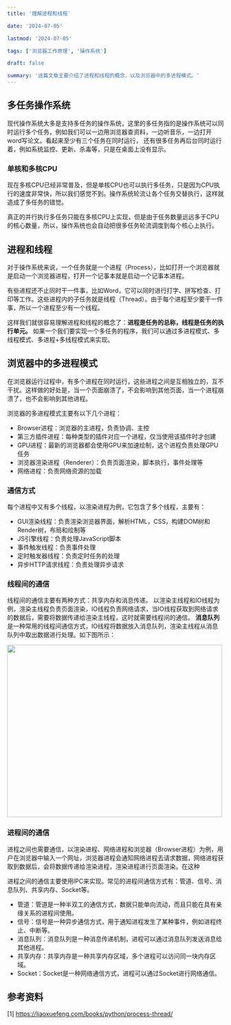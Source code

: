 ```yaml
---
title: '理解进程和线程'

date: '2024-07-05'

lastmod: '2024-07-05'

tags: ['浏览器工作原理', '操作系统']

draft: false

summary: '这篇文章主要介绍了进程和线程的概念，以及浏览器中的多进程模式。'
---
```


## 多任务操作系统

现代操作系统大多是支持多任务的操作系统，这里的多任务指的是操作系统可以同时运行多个任务，例如我们可以一边用浏览器查资料，一边听音乐，一边打开word写论文。看起来至少有三个任务在同时运行，
还有很多任务再后台同时运行着，例如系统监控、更新、杀毒等，只是在桌面上没有显示。

### 单核和多核CPU

现在多核CPU已经非常普及，但是单核CPU也可以执行多任务，只是因为CPU执行的速度非常快，所以我们感觉不到。操作系统轮流让各个任务交替执行，这样就造成了多任务的错觉。

真正的并行执行多任务只能在多核CPU上实现，但是由于任务数量远远多于CPU的核心数量，所以，操作系统也会自动把很多任务轮流调度到每个核心上执行。

## 进程和线程

对于操作系统来说，一个任务就是一个进程（Process），比如打开一个浏览器就是启动一个浏览器进程，打开一个记事本就是启动一个记事本进程。

有些进程还不止同时干一件事，比如Word，它可以同时进行打字、拼写检查、打印等工作。这些进程内的子任务就是线程（Thread）。由于每个进程至少要干一件事，所以一个进程至少有一个线程。

这样我们就很容易理解进程和线程的概念了：**进程是任务的总称，线程是任务的执行单元。**
如果一个我们要实现一个多任务的程序，我们可以通过多进程模式、多线程模式、多进程+多线程模式来实现。

## 浏览器中的多进程模式

在浏览器运行过程中，有多个进程在同时运行，这些进程之间是互相独立的，互不干扰。这样做的好处是，当一个页面崩溃了，不会影响到其他页面，当一个进程崩溃了，也不会影响到其他进程。

浏览器的多进程模式主要有以下几个进程：

- Browser进程：浏览器的主进程，负责协调、主控
- 第三方插件进程：每种类型的插件对应一个进程，仅当使用该插件时才创建
- GPU进程：最新的浏览器都会使用GPU来加速绘制，这个进程负责处理GPU任务
- 浏览器渲染进程（Renderer）：负责页面渲染，脚本执行，事件处理等
- 网络进程：负责网络资源的加载

### 通信方式

每个进程中又有多个线程，以渲染进程为例，它包含了多个线程，主要有：

- GUI渲染线程：负责渲染浏览器界面，解析HTML，CSS，构建DOM树和Render树，布局和绘制等
- JS引擎线程：负责处理JavaScript脚本
- 事件触发线程：负责事件处理
- 定时触发器线程：负责定时任务的处理
- 异步HTTP请求线程：负责处理异步请求

### 线程间的通信

线程间的通信主要有两种方式：共享内存和消息传递。
以渲染主线程和IO线程为例，渲染主线程负责页面渲染，IO线程负责网络请求，当IO线程获取到网络请求的数据后，需要将数据传递给渲染主线程，这时就需要线程间的通信。
**消息队列**是一种常用的线程间通信方式，IO线程将数据放入消息队列，渲染主线程从消息队列中取出数据进行处理。如下图所示：

<Image src="/static/images/blog-07-2024/rendering-process.png" width="500" height="400" />

### 进程间的通信

进程之间也需要通信，以渲染进程、网络进程和浏览器（Browser进程）为例，用户在浏览器中输入一个网址，浏览器进程会通知网络进程去请求数据，网络进程获取到数据后，会将数据传递给渲染进程，渲染进程进行页面渲染。在这种

进程之间的通信主要使用IPC来实现。常见的进程间通信方式有：管道、信号、消息队列、共享内存、Socket等。

- 管道：管道是一种半双工的通信方式，数据只能单向流动，而且只能在具有亲缘关系的进程间使用。
- 信号：信号是一种异步通信方式，用于通知进程发生了某种事件，例如进程终止、中断等。
- 消息队列：消息队列是一种消息传递机制，进程可以通过消息队列发送消息给其他进程。
- 共享内存：共享内存是一种共享内存区域，多个进程可以访问同一块内存区域。
- Socket：Socket是一种网络通信方式，进程可以通过Socket进行网络通信。

## 参考资料

[1] https://liaoxuefeng.com/books/python/process-thread/
